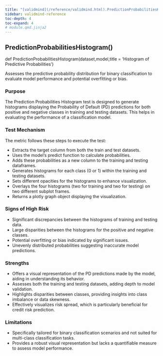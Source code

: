 ```yaml
---
title: "[validmind](/reference/validmind.html).PredictionProbabilitiesHistogram"
sidebar: validmind-reference
toc-depth: 4
toc-expand: 4
# module.qmd.jinja2
---
```


<!-- function.qmd.jinja2 -->

## PredictionProbabilitiesHistogram[()]{.muted}

<!-- signatures.jinja2 -->

::: {.signature}

<span class="kw">def</span> <span class="name">PredictionProbabilitiesHistogram</span>(<span class="params"><span class="n">dataset</span><span class="muted">,</span></span><span class="params"><span class="n">model</span><span class="muted">,</span></span><span class="params"><span class="n">title</span><span class="o"> = </span><span class="kc">'Histogram of Predictive Probabilities'</span></span>)

:::

<!-- docstring.jinja2 -->

Assesses the predictive probability distribution for binary classification to evaluate model performance and potential overfitting or bias.

### Purpose

The Prediction Probabilities Histogram test is designed to generate histograms displaying the Probability of Default (PD) predictions for both positive and negative classes in training and testing datasets. This helps in evaluating the performance of a classification model.

### Test Mechanism

The metric follows these steps to execute the test:

- Extracts the target column from both the train and test datasets.
- Uses the model's predict function to calculate probabilities.
- Adds these probabilities as a new column to the training and testing dataframes.
- Generates histograms for each class (0 or 1) within the training and testing datasets.
- Sets different opacities for the histograms to enhance visualization.
- Overlays the four histograms (two for training and two for testing) on two different subplot frames.
- Returns a plotly graph object displaying the visualization.

### Signs of High Risk

- Significant discrepancies between the histograms of training and testing data.
- Large disparities between the histograms for the positive and negative classes.
- Potential overfitting or bias indicated by significant issues.
- Unevenly distributed probabilities suggesting inaccurate model predictions.

### Strengths

- Offers a visual representation of the PD predictions made by the model, aiding in understanding its behavior.
- Assesses both the training and testing datasets, adding depth to model validation.
- Highlights disparities between classes, providing insights into class imbalance or data skewness.
- Effectively visualizes risk spread, which is particularly beneficial for credit risk prediction.

### Limitations

- Specifically tailored for binary classification scenarios and not suited for multi-class classification tasks.
- Provides a robust visual representation but lacks a quantifiable measure to assess model performance.
